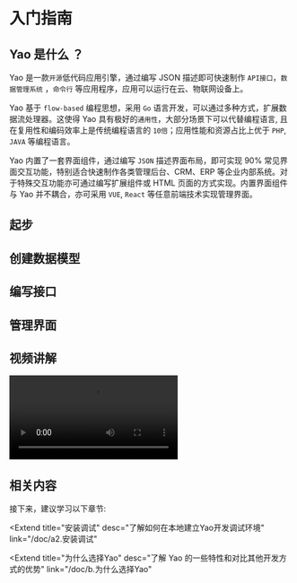 # 入门指南

## Yao 是什么 ？

Yao 是一款`开源`低代码应用引擎，通过编写 JSON 描述即可快速制作 `API接口`，`数据管理系统` ，`命令行` 等应用程序，应用可以运行在云、物联网设备上。

Yao 基于 `flow-based` 编程思想，采用 `Go` 语言开发，可以通过多种方式，扩展数据流处理器。这使得 Yao 具有极好的`通用性`，大部分场景下可以代替编程语言, 且在复用性和编码效率上是传统编程语言的 `10倍`；应用性能和资源占比上优于 `PHP`, `JAVA` 等编程语言。

Yao 内置了一套界面组件，通过编写 `JSON` 描述界面布局，即可实现 90% 常见界面交互功能，特别适合快速制作各类管理后台、CRM、ERP 等企业内部系统。对于特殊交互功能亦可通过编写扩展组件或 HTML 页面的方式实现。内置界面组件与 Yao 并不耦合，亦可采用 `VUE`, `React` 等任意前端技术实现管理界面。

## 起步

## 创建数据模型

## 编写接口

## 管理界面

## 视频讲解

<Video src="https://player.bilibili.com/player.html?aid=507380047&bvid=BV1Sg411w7hs&cid=465617729&page=1"></Video>

## 相关内容

接下来，建议学习以下章节:

<Extend
  title="安装调试"
  desc="了解如何在本地建立Yao开发调试环境"
  link="/doc/a2.安装调试"
></Extend>

<Extend
  title="为什么选择Yao"
  desc="了解 Yao 的一些特性和对比其他开发方式的优势"
  link="/doc/b.为什么选择Yao"
></Extend>

<Div style={{ display: "flex", justifyContent: "right" }}>
  <Link type="next" title="安装调试" link="/doc/a2.安装调试"></Link>
</Div>
